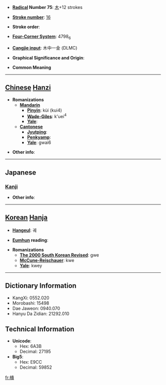 * '''[[Wiktionary:Chinese radical index| Radical]] Number 75''': [[Wiktionary:Chinese radical index 木|木]]+12 strokes

* '''[[Wiktionary:Chinese total strokes index|Stroke number]]''': [[Wiktionary:Chinese total strokes index 16|16]]

* '''Stroke order''': 

* '''[[Wiktionary:Chinese four corner index|Four-Corner System]]''': 4798<sub>6</sub>

* '''[[Wiktionary:Chinese Cangjie index|Cangjie input]]''': 木中一金 (DLMC)

* '''Graphical Significance and Origin''': 

* '''Common Meaning'''

----

== [[Chinese]] [[Hanzi]] ==

* '''Romanizations'''
** '''[[Mandarin]]'''
*** '''[[Pinyin]]''': kùi (kui4)
*** '''[[Wade-Giles]]''': k'uei<sup>4</sup>
*** '''[[Yale]]''': 
** '''[[Cantonese]]'''
*** '''[[Jyutping]]''':
*** '''[[Penkyamp]]''': 
*** '''[[Yale]]''': gwai6

* '''Other info''': 

----

==Japanese==
===[[Kanji]]===
{{kanji|on readings=[[き]] (ki), [[ぎ]] (gi)|kun readings=}}

* '''Other info''':  

----

== [[Korean]] [[Hanja]] ==

* '''[[Hangeul]]''': 궤

* '''[[Eumhun]] reading''': 

* '''Romanizations'''
** '''[[The 2000 South Korean Revised Romanization|The 2000 South Korean Revised]]''': gwe
** '''[[McCune-Reischauer]]''': kwe
** '''[[Yale]]''': kwey

----

== Dictionary Information ==

* KangXi: 0552.020
* Morobashi: 15498
* Dae Jaweon: 0940.070
* Hanyu Da Zidian: 21292.010

== Technical Information ==

* '''Unicode''':
** Hex: 6A3B
** Decimal: 27195
* '''Big5''':
** Hex: E9CC
** Decimal: 59852

[[fr:樻]]